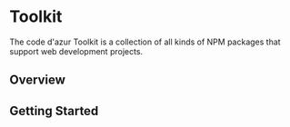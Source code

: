 
<Meta />

# Toolkit

The code d'azur Toolkit is a collection of all kinds of NPM packages that support web development projects.

## Overview

## Getting Started
